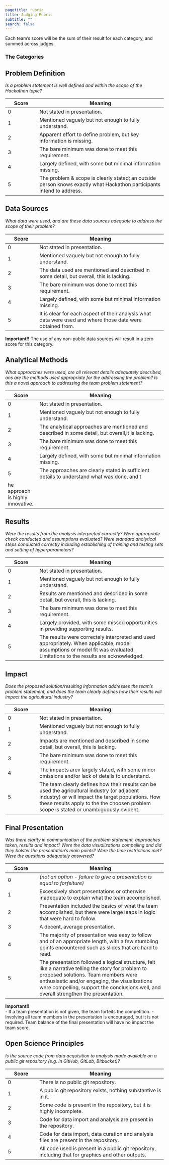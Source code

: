 ```yaml
---
pagetitle: rubric
title: Judging Rubric
subtitle: ""
search: false
---
```


Each team's score will be the sum of their result for each category, and summed across judges. 

### The Categories

::: {.callout-tip .callout-purple collapse="true"}
## Problem Definition

*Is a problem statement is well defined and within the scope of the Hackathon topic?*


|Score    |   Meaning   |
|-----|--------------------|
| 0  | Not stated in presentation. |    
| 1  | Mentioned vaguely but not enough to fully understand. |  
| 2  | Apparent effort to define problem, but key information is missing. |
| 3  | The bare minimum was done to meet this requirement.  |        
| 4  | Largely defined, with some but minimal information missing.  | 
| 5  | The problem & scope is clearly stated; an outside person knows exactly what Hackathon participants intend to address. |

:::

::: {.callout-tip .callout-purple collapse="true"}
## Data Sources

*What data were used, and are these data sources adequate to address the scope of their problem?*

|Score    |   Meaning   |
|-----|--------------------|
| 0  | Not stated in presentation. |    
| 1  | Mentioned vaguely but not enough to fully understand. |            
| 2  | The data used are mentioned and described in some detail, but overall, this is lacking. |        
| 3  | The bare minimum was done to meet this requirement.  |        
| 4  | Largely defined, with some but minimal information missing.  | 
| 5  | It is clear for each aspect of their analysis what data were used and where those data were obtained from. | 

**Important!!**  The use of any non-public data sources will result in a zero score for this category. 
:::

::: {.callout-tip .callout-purple collapse="true"}
## Analytical Methods

*What approaches were used, are all relevant details adequately described, ans are the methods used appropriate for the addressing the problem? Is this a novel approach to addressing the team problem statement?*

|Score    |   Meaning   |
|-----|--------------------|
| 0  | Not stated in presentation. |    
| 1  | Mentioned vaguely but not enough to fully understand. |            
| 2  | The analytical approaches are mentioned and described in some detail, but overall,it is lacking.|        
| 3  | The bare minimum was done to meet this requirement.  |        
| 4  | Largely defined, with some but minimal information missing.  |        
| 5  | The approaches are clearly stated in sufficient details to understand what was done, and t
he approach is highly innovative. | 

:::

::: {.callout-tip .callout-purple collapse="true"}
## Results

*Were the results from the analysis interpreted correctly? Were appropriate check conducted and assumptions evaluated? Were standard analytical steps conducted correctly including establishing of training and testing sets and setting of hyperparameters? *

|Score    |   Meaning   |
|-----|--------------------|
| 0  | Not stated in presentation. |    
| 1  | Mentioned vaguely but not enough to fully understand. |            
| 2  | Results are mentioned and described in some detail, but overall, this is lacking.|        
| 3  | The bare minimum was done to meet this requirement.  |        
| 4  | Largely provided, with some missed opportunities in providing supporting results.  |        
| 5  | The results were correctely interpreted and used appropriately. When applicable, model assumptions or model fit was evaluated. Limitations to the results are acknowledged.  | 

:::

::: {.callout-tip .callout-purple collapse="true"}
## Impact

*Does the proposed solution/resulting information addresses the team's problem statement, and does the team clearly defines how their results will impact the agricultural industry?*

|Score    |   Meaning   |
|-----|--------------------|
| 0  | Not stated in presentation. |    
| 1  | Mentioned vaguely but not enough to fully understand. |            
| 2  | Impacts are mentioned and described in some detail, but overall, this is lacking.|        
| 3  | The bare minimum was done to meet this requirement.  |        
| 4  | The impacts arev largely stated, with some minor omissions and/or lack of details to understand.  |        
| 5  | The team clearly defines how their results can be used the agricultural industry (or adjacent industry) or will impact the target populations. How these results apply to the the choosen problem scope is stated or unambiguously evident.  | 

:::


::: {.callout-tip .callout-purple collapse="true"}
## Final Presentation

*Was there clarity in communication of the problem statement, approaches taken, results and impact? Were the data visualizations compelling and did they bolster the presentation's main points? Were the time restrictions met? Were the questions adequately answered? * 


|Score    |   Meaning   |
|-----|--------------------|
| ~~0~~  | *(not an option - failure to give a presentation is equal to forfeiture)*  |
| 1  |Excessively short presentations or otherwise inadequate to explain what the team accomplished. |
| 2  | Presentation included the basics of what the team accomplished, but there were large leaps in logic that were hard to follow.  |
| 3  | A decent, average presentation.      |
| 4  | The majority of presentation was easy to follow and of an appropriate length, with a few stumbling points encountered such as slides that are hard to read.  |
| 5  | The presentation followed a logical structure, felt like a narrative telling the story for problem to proposed solutions. Team members were enthusiastic and/or engaging, the visualizations were compelling, support the conclusions well, and overall strengthen the presentation.   |

**Important!!**  
  - If a team presentation is not given, the team forfeits the competition. 
  - Involving all team members in the presentation is encouraged, but it is not required. Team balance of the final presentation will have no impact the team score. 
  
:::


::: {.callout-tip .callout-purple collapse="true"}
## Open Science Principles

*Is the source code from data acquisition to analysis made available on a public git repository (e.g. in GitHub, GitLab, Bitbucket)?*

|Score    |   Meaning   |
|-----|--------------------|
| 0  | There is no public git repository.  |
| 1  | A public git repository exists, nothing substantive is in it.  |
| 2  | Some code is present in the repository, but it is highly incomplete.  |
| 3  | Code for data import and analysis are present in the repository.  |
| 4  | Code for data import, data curation and analysis files are present in the repository. |
| 5  | All code used is present in a public git repository, including that for graphics and other outputs.  |

:::



